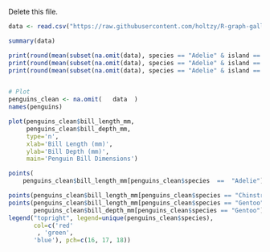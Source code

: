
Delete this file.


```r
data <- read.csv("https://raw.githubusercontent.com/holtzy/R-graph-gallery/master/DATA/data_2.csv")

summary(data)

print(round(mean(subset(na.omit(data), species == "Adelie" & island == "Torgersen")$bill_length_mm),2))
print(round(mean(subset(na.omit(data), species == "Adelie" & island == "Biscoe")$bill_length_mm),2))
print(round(mean(subset(na.omit(data), species == "Adelie" & island == "Dream")$bill_length_mm),2))


# Plot
penguins_clean <- na.omit(   data  )
names(penguins)

plot(penguins_clean$bill_length_mm,
     penguins_clean$bill_depth_mm,
     type='n',
     xlab='Bill Length (mm)',
     ylab='Bill Depth (mm)',
     main='Penguin Bill Dimensions')

points(
    penguins_clean$bill_length_mm[penguins_clean$species  ==  "Adelie"], penguins_clean$bill_depth_mm[penguins_clean$species == "Adelie"], col='red', pch=16)

points(penguins_clean$bill_length_mm[penguins_clean$species == "Chinstrap"], penguins_clean$bill_depth_mm[penguins_clean$species == "Chinstrap"], col='green', pch=17)
points(penguins_clean$bill_length_mm[penguins_clean$species == "Gentoo"],
       penguins_clean$bill_depth_mm[penguins_clean$species == "Gentoo"], col='blue', pch=18)
legend("topright", legend=unique(penguins_clean$species),
       col=c('red'
        , 'green',
       'blue'), pch=c(16, 17, 18))
   
```
